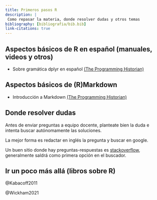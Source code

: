 ```yaml
---
title: Primeros pasos R
description: | 
 Como repasar la materia, donde resolver dudas y otros temas
bibliography: [bibliografia/bib.bib]
link-citations: true
---
```


## Aspectos básicos de R en español (manuales, videos y otros)

+ Sobre gramática dplyr en español [(The Programming Historian)](https://programminghistorian.org/es/lecciones/administracion-de-datos-en-r)


## Aspectos básicos de (R)Markdown

+ Introducción a Markdown [(The Programming Historian)](https://programminghistorian.org/es/lecciones/introduccion-a-markdown)



## Donde resolver dudas

Antes de enviar preguntas a equipo docente, planteate bien la duda e intenta buscar autónomamente las soluciones. 

La mejor forma es redactar en inglés la pregunta y buscar en google.

Un buen sitio donde hay preguntas-respuestas es [stackoverflow](https://stackoverflow.com/questions/tagged/r), generalmente saldrá como primera opción en el buscador. 


## Ir un poco más allá (libros sobre R)

@Kabacoff2011

@Wickham2021